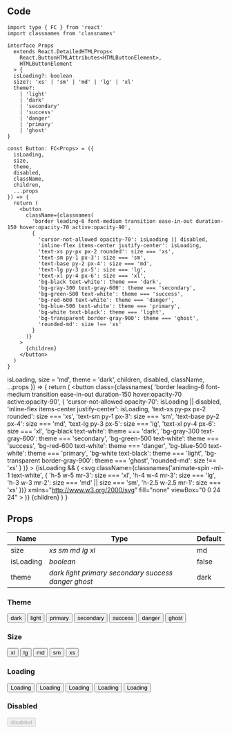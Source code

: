 
## Code

```tsx title="components/Button/index.tsx"
import type { FC } from 'react'
import classnames from 'classnames'

interface Props
  extends React.DetailedHTMLProps<
    React.ButtonHTMLAttributes<HTMLButtonElement>,
    HTMLButtonElement
  > {
  isLoading?: boolean
  size?: 'xs' | 'sm' | 'md' | 'lg' | 'xl'
  theme?:
    | 'light'
    | 'dark'
    | 'secondary'
    | 'success'
    | 'danger'
    | 'primary'
    | 'ghost'
}

const Button: FC<Props> = ({
  isLoading,
  size,
  theme,
  disabled,
  className,
  children,
  ...props
}) => {
  return (
    <button
      className={classnames(
        'border leading-6 font-medium transition ease-in-out duration-150 hover:opacity-70 active:opacity-90',
        {
          'cursor-not-allowed opacity-70': isLoading || disabled,
          'inline-flex items-center justify-center': isLoading,
          'text-xs py-px px-2 rounded': size === 'xs',
          'text-sm py-1 px-3': size === 'sm',
          'text-base py-2 px-4': size === 'md',
          'text-lg py-3 px-5': size === 'lg',
          'text-xl py-4 px-6': size === 'xl',
          'bg-black text-white': theme === 'dark',
          'bg-gray-300 text-gray-600': theme === 'secondary',
          'bg-green-500 text-white': theme === 'success',
          'bg-red-600 text-white': theme === 'danger',
          'bg-blue-500 text-white': theme === 'primary',
          'bg-white text-black': theme === 'light',
          'bg-transparent border-gray-900': theme === 'ghost',
          'rounded-md': size !== 'xs'
        }
      )}
    >
      {children}
    </button>
  )
}
```

  isLoading,
  size = 'md',
  theme = 'dark',
  children,
  disabled,
  className,
  ...props
}) => {
  return (
    <button
      class={classnames(
        'border leading-6 font-medium transition ease-in-out duration-150 hover:opacity-70 active:opacity-90',
        {
          'cursor-not-allowed opacity-70': isLoading || disabled,
          'inline-flex items-center justify-center': isLoading,
          'text-xs py-px px-2 rounded': size === 'xs',
          'text-sm py-1 px-3': size === 'sm',
          'text-base py-2 px-4': size === 'md',
          'text-lg py-3 px-5': size === 'lg',
          'text-xl py-4 px-6': size === 'xl',
          'bg-black text-white': theme === 'dark',
          'bg-gray-300 text-gray-600': theme === 'secondary',
          'bg-green-500 text-white': theme === 'success',
          'bg-red-600 text-white': theme === 'danger',
          'bg-blue-500 text-white': theme === 'primary',
          'bg-white text-black': theme === 'light',
          'bg-transparent border-gray-900': theme === 'ghost',
          'rounded-md': size !== 'xs'
        }
      )}
    >
      {isLoading && (
        <svg
          className={classnames('animate-spin -ml-1  text-white', {
            'h-5 w-5 mr-3': size === 'xl',
            'h-4 w-4 mr-3': size === 'lg',
            'h-3 w-3 mr-2': size === 'md' || size === 'sm',
            'h-2.5 w-2.5 mr-1': size === 'xs'
          })}
          xmlns="http://www.w3.org/2000/svg"
          fill="none"
          viewBox="0 0 24 24"
        >
          <circle
            className="opacity-25"
            cx="12"
            cy="12"
            r="10"
            stroke="currentColor"
            strokeWidth="4"
          ></circle>
          <path
            className="opacity-75"
            fill="currentColor"
            d="M4 12a8 8 0 018-8V0C5.373 0 0 5.373 0 12h4zm2 5.291A7.962 7.962 0 014 12H0c0 3.042 1.135 5.824 3 7.938l3-2.647z"
          ></path>
        </svg>
      )}
      {children}
    </button>
  )
}

## Props

| Name      | Type                                                            | Default |
| --------- | --------------------------------------------------------------- | ------- |
| size      | _xs_ _sm_ _md_ _lg_ _xl_                                        | md      |
| isLoading | _boolean_                                                       | false   |
| theme     | _dark_ _light_ _primary_ _secondary_ _success_ _danger_ _ghost_ | dark    |

### Theme

<div class="arrange">
  <Button>dark</Button>
  <Button theme="light">light</Button>
  <Button theme="primary">primary</Button>
  <Button theme="secondary">secondary</Button>
  <Button theme="success">success</Button>
  <Button theme="danger">danger</Button>
  <Button theme="ghost">ghost</Button>
</div>

### Size

<div class="arrange">
  <Button size="xl">xl</Button>
  <Button size="lg">lg</Button>
  <Button>md</Button>
  <Button size="sm">sm</Button>
  <Button size="xs">xs</Button>
</div>

### Loading

<div class="arrange">
  <Button isLoading size="xl">
    Loading
  </Button>
  <Button isLoading size="lg">
    Loading
  </Button>
  <Button isLoading>Loading</Button>
  <Button isLoading size="sm">
    Loading
  </Button>
  <Button isLoading size="xs">
    Loading
  </Button>
</div>

### Disabled

<Button disabled>disabled</Button>

